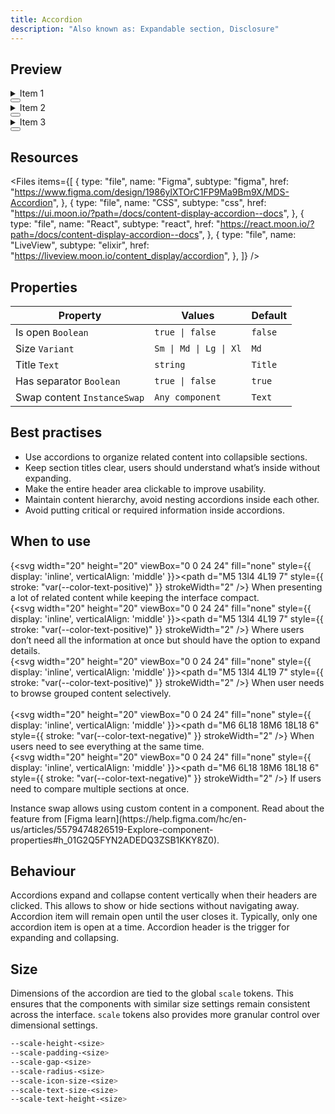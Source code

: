 ```yaml
---
title: Accordion
description: "Also known as: Expandable section, Disclosure"
---
```


## Preview

<div className="w-full bg-primary h-[320px] flex items-center justify-center border border-primary gap-4 not-prose">
    <div className="moon-accordion w-[320px]">
      <details className="moon-accordion-item">
        <summary className="moon-accordion-item-header">
          Item 1
          <div className="moon-accordion-item-meta">
            <button className="moon-accordion-item-toggle">
              <Icon name="chevron-down" />
            </button>
          </div>
        </summary>
        <div className="moon-accordion-item-content">
          Content
        </div>
      </details>
      <details className="moon-accordion-item">
        <summary className="moon-accordion-item-header">
          Item 2
          <div className="moon-accordion-item-meta">
            <button className="moon-accordion-item-toggle">
              <Icon name="chevron-down" />
            </button>
          </div>
        </summary>
        <div className="moon-accordion-item-content">
          Content
        </div>
      </details>
      <details className="moon-accordion-item">
        <summary className="moon-accordion-item-header">
          Item 3
          <div className="moon-accordion-item-meta">
            <button className="moon-accordion-item-toggle">
              <Icon name="chevron-down" />
            </button>
          </div>
        </summary>
        <div className="moon-accordion-item-content">
          Content
        </div>
      </details>
    </div>
</div>

## Resources

<Files
  items={[
    {
      type: "file",
      name: "Figma",
      subtype: "figma",
      href: "https://www.figma.com/design/1986ylXTOrC1FP9Ma9Bm9X/MDS-Accordion",
    },
    {
      type: "file",
      name: "CSS",
      subtype: "css",
      href: "https://ui.moon.io/?path=/docs/content-display-accordion--docs",
    },
    {
      type: "file",
      name: "React",
      subtype: "react",
      href: "https://react.moon.io/?path=/docs/content-display-accordion--docs",
    },
    {
      type: "file",
      name: "LiveView",
      subtype: "elixir",
      href: "https://liveview.moon.io/content_display/accordion",
    },
  ]}
/>

## Properties

| **Property**                | **Values**             | **Default** |
| --------------------------- | ---------------------- | ----------- |
| Is open `Boolean`           | `true \| false`        | `false`     |
| Size `Variant`              | `Sm \| Md \| Lg \| Xl` | `Md`        |
| Title `Text`                | `string`               | `Title`     |
| Has separator `Boolean`     | `true \| false`        | `true`      |
| Swap content `InstanceSwap` | `Any component`        | `Text`      |

## Best practises

- Use accordions to organize related content into collapsible sections.
- Keep section titles clear, users should understand what’s inside without expanding.
- Make the entire header area clickable to improve usability.
- Maintain content hierarchy, avoid nesting accordions inside each other.
- Avoid putting critical or required information inside accordions.

## When to use

{<svg width="20" height="20" viewBox="0 0 24 24" fill="none" style={{ display: 'inline', verticalAlign: 'middle' }}><path d="M5 13l4 4L19 7" style={{ stroke: "var(--color-text-positive)" }} strokeWidth="2" /></svg>} When presenting a lot of related content while keeping the interface compact. <br/>
{<svg width="20" height="20" viewBox="0 0 24 24" fill="none" style={{ display: 'inline', verticalAlign: 'middle' }}><path d="M5 13l4 4L19 7" style={{ stroke: "var(--color-text-positive)" }} strokeWidth="2" /></svg>} Where users don’t need all the information at once but should have the option to expand details.<br/>
{<svg width="20" height="20" viewBox="0 0 24 24" fill="none" style={{ display: 'inline', verticalAlign: 'middle' }}><path d="M5 13l4 4L19 7" style={{ stroke: "var(--color-text-positive)" }} strokeWidth="2" /></svg>} When user needs to browse grouped content selectively. <br/><br/>
{<svg width="20" height="20" viewBox="0 0 24 24" fill="none" style={{ display: 'inline', verticalAlign: 'middle' }}><path d="M6 6L18 18M6 18L18 6" style={{ stroke: "var(--color-text-negative)" }} strokeWidth="2" /></svg>} When users need to see everything at the same time. <br/>
{<svg width="20" height="20" viewBox="0 0 24 24" fill="none" style={{ display: 'inline', verticalAlign: 'middle' }}><path d="M6 6L18 18M6 18L18 6" style={{ stroke: "var(--color-text-negative)" }} strokeWidth="2" /></svg>} If users need to compare multiple sections at once. <br/>

<Note type="info" title="Note">
  Instance swap allows using custom content in a component. Read about the
  feature from [Figma
  learn](https://help.figma.com/hc/en-us/articles/5579474826519-Explore-component-properties#h_01G2Q5FYN2ADEDQ3ZSB1KKY8Z0).
</Note>

## Behaviour

Accordions expand and collapse content vertically when their headers are clicked. This allows to show or hide sections without navigating away. Accordion item will remain open until the user closes it.
Typically, only one accordion item is open at a time. Accordion header is the trigger for expanding and collapsing.

## Size

Dimensions of the accordion are tied to the global `scale` tokens. This ensures that the components with similar size settings remain consistent across the interface. `scale` tokens also provides more granular control over dimensional settings.

```css:scale.css showLineNumbers
--scale-height-<size>
--scale-padding-<size>
--scale-gap-<size>
--scale-radius-<size>
--scale-icon-size-<size>
--scale-text-size-<size>
--scale-text-height-<size>
```
